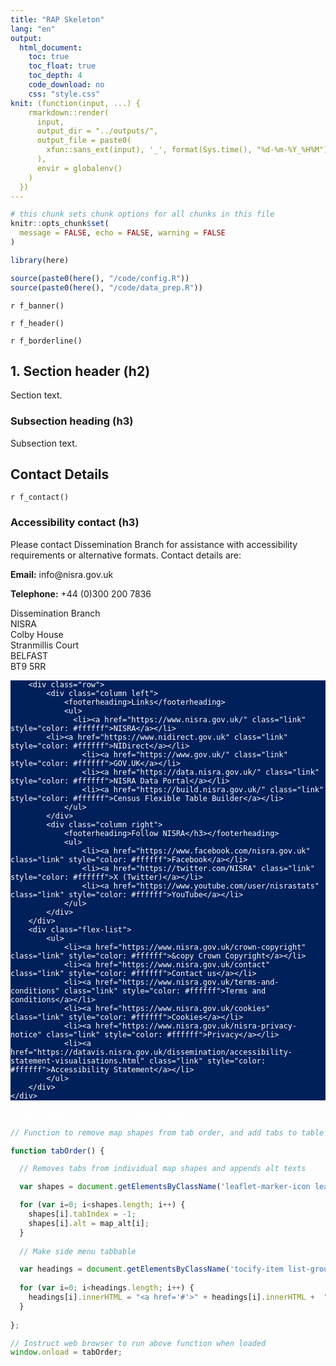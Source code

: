 ```yaml
---
title: "RAP Skeleton"
lang: "en"
output:
  html_document:
    toc: true
    toc_float: true
    toc_depth: 4
    code_download: no
    css: "style.css"
knit: (function(input, ...) {
    rmarkdown::render(
      input,
      output_dir = "../outputs/",
      output_file = paste0(
        xfun::sans_ext(input), '_', format(Sys.time(), "%d-%m-%Y_%H%M") , '.html'
      ),
      envir = globalenv()
    )
  })
---
```


<!--Add tabs to table of contents-->
<body onload = "tabOrder()">

<div id = "cookie-banner"></div>
<script src = "cookies_script.js"></script>

```r
# this chunk sets chunk options for all chunks in this file
knitr::opts_chunk$set(
  message = FALSE, echo = FALSE, warning = FALSE
)
```

```r
library(here)

source(paste0(here(), "/code/config.R"))
source(paste0(here(), "/code/data_prep.R"))
```

<!-- message to rotate screen when width is too low -->

<div data-nics-theme="`r nicstheme`">

`r f_banner()`  <!-- calling the banner code -->

<!-- Header section -->

`r f_header()`


<!-- Introduction section -->

<div id="main" role="main">
`r f_borderline()`  <!-- calling the borderline code -->
 
<!-- Single Rmd -vs- 'sub-reports' -->
<!-- Depending on your requirements, you can edit this document - add text, charts, links etc. directly into report.Rmd and knit -->
<!-- For larger projects with multiple large sections, or when you need many contributors to edit it simultaneously, a 'sub-report' approach is available -->
<!-- With 'sub-reports', you can dynamically reference other .Rmd content into this file, similar to a cell reference in Excel -->
<!-- The demo code (code/demo/demo_report.Rmd) makes use of this (Note: you can have a hybrid e.g. Key points is hard-coded and sub-reports for other sections  -->

<!-- Example: code/demo/demo_report.Rmd: -->
<!-- ```{r introduction_sub_report, child='02_introduction.Rmd' }               -->
<!-- ```                                                                        -->
<!-- 'introduction_sub_report' is the name of the section                       -->
<!-- child='02_introduction.Rmd' is a reference to the file you want to include -->


## 1. Section header (h2)

Section text.

### Subsection heading (h3)

Subsection text.    

## Contact Details

`r f_contact()`  

### Accessibility contact (h3)

Please contact Dissemination Branch for assistance with accessibility requirements or alternative formats. Contact details are:

**Email:** info@nisra.gov.uk

**Telephone:** +44 (0)300 200 7836

Dissemination Branch  
NISRA  
Colby House  
Stranmillis Court  
BELFAST  
BT9 5RR  
  
  

<!-- closing main div -->
</div>

<!--html_preserve-->
<!-- Footer section -->
<footer style="color: #ffffff; background-color: #00205b;">
	<div class="col-wide" data-analytics="footer">
		<div class="row">
			<div class="column left">
				<footerheading>Links</footerheading>
				<ul>
				  <li><a href="https://www.nisra.gov.uk/" class="link" style="color: #ffffff">NISRA</a></li>
	        <li><a href="https://www.nidirect.gov.uk" class="link" style="color: #ffffff">NIDirect</a></li>
					<li><a href="https://www.gov.uk/" class="link" style="color: #ffffff">GOV.UK</a></li>
					<li><a href="https://data.nisra.gov.uk/" class="link" style="color: #ffffff">NISRA Data Portal</a></li>
					<li><a href="https://build.nisra.gov.uk/" class="link" style="color: #ffffff">Census Flexible Table Builder</a></li>
				</ul>
			</div>
			<div class="column right">
				<footerheading>Follow NISRA</h3></footerheading>
				<ul>
					<li><a href="https://www.facebook.com/nisra.gov.uk" class="link" style="color: #ffffff">Facebook</a></li>
					<li><a href="https://twitter.com/NISRA" class="link" style="color: #ffffff">X (Twitter)</a></li>
					<li><a href="https://www.youtube.com/user/nisrastats" class="link" style="color: #ffffff">YouTube</a></li>
				</ul>
			</div>
		</div>
		<div class="flex-list">
			<ul>
				<li><a href="https://www.nisra.gov.uk/crown-copyright" class="link" style="color: #ffffff">&copy Crown Copyright</a></li>
				<li><a href="https://www.nisra.gov.uk/contact" class="link" style="color: #ffffff">Contact us</a></li>
				<li><a href="https://www.nisra.gov.uk/terms-and-conditions" class="link" style="color: #ffffff">Terms and conditions</a></li>
				<li><a href="https://www.nisra.gov.uk/cookies" class="link" style="color: #ffffff">Cookies</a></li>
				<li><a href="https://www.nisra.gov.uk/nisra-privacy-notice" class="link" style="color: #ffffff">Privacy</a></li>
				<li><a href="https://datavis.nisra.gov.uk/dissemination/accessibility-statement-visualisations.html" class="link" style="color: #ffffff">Accessibility Statement</a></li>
			</ul>
		</div>
	</div>
</footer>
<!--/html_preserve-->

<!-- message to rotate screen if it is below 400px width -->
<div id="rotate-screen">
  <p style="color: white;">Please rotate your screen for optimal experience</p>
</div>

<script>
  // Create array of alt texts for map shapes
  const map_alt = `r if (exists("map_alt")) {map_alt} else {"[]"}`;
</script>

```js

// Function to remove map shapes from tab order, and add tabs to table of contents

function tabOrder() {

  // Removes tabs from individual map shapes and appends alt texts

  var shapes = document.getElementsByClassName('leaflet-marker-icon leaflet-zoom-animated leaflet-interactive');

  for (var i=0; i<shapes.length; i++) {
    shapes[i].tabIndex = -1;
    shapes[i].alt = map_alt[i];
  }
  
  // Make side menu tabbable

  var headings = document.getElementsByClassName('tocify-item list-group-item');
  
  for (var i=0; i<headings.length; i++) {
    headings[i].innerHTML = "<a href='#'>" + headings[i].innerHTML +  "</a>";
  }
  
};

// Instruct web browser to run above function when loaded
window.onload = tabOrder;
```


<!-- close data-nics-theme div-->
</div>

